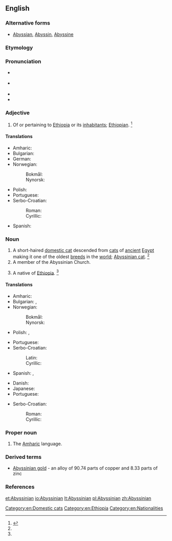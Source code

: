 ==English==

===Alternative forms===
* [[Abyssian]], [[Abyssin]], [[Abyssine]] {{qualifier|rare}}

===Etymology===
{{suffix|Abyssinia|an}}

===Pronunciation===
* {{a|RP}} {{IPA|/ˌæb.ɪˈsɪn.ɪ.ən/}}
* {{a|US}} {{IPA|/ˌæb.ɪˈsɪn.i.ən/|/ˌæb.əˈsɪn.i.ən/|/ˌæb.əˈsɪn.jən/}}
* {{rhymes|ɪnjən}}
* {{rhymes|ɪniən}}

===Adjective===
{{en-adj|-}}

# {{context|dated|usually|capitalized|lang=en}} Of or pertaining to [[Ethiopia]] or its [[inhabitant]]s; [[Ethiopian]]. {{defdate|First attested in the late 18<sup>th</sup> century.}}<ref name=SOED>{{reference-book | last =| first = | authorlink =  | coauthors =  | editor =Brown, Lesley  | others =  | title = The Shorter Oxford English Dictionary | origdate =  | origyear = 1933| origmonth =  | url =  | format =  | accessdate =  | accessyear =  | accessmonth =  | edition = 5th | date =  | year =2003| month =  | publisher =Oxford University Press  | location =Oxford, UK | language =  | id =  | doi = | isbn =978-0-19-860575-7 | lccn = | ol = | pages =11| chapter =  | chapterurl =  | quote =}}</ref>

====Translations====
{{trans-top|of or pertaining to Abyssinia}}
* Amharic: {{t|am|ሐበሻ|tr=häbäsha|sc=Ethi}}
* Bulgarian: {{t|bg|абисински|m|tr=abisínski}}
* German: {{t+|de|abessinisch}}
* Norwegian:
*: Bokmål: {{t|no|abessinsk}}
*: Nynorsk: {{t|nn|abessinsk}}
{{trans-mid}}
* Polish: {{t+|pl|abisyński|m}}
* Portuguese: {{t+|pt|abissínio|m}}
* Serbo-Croatian:
*: Roman: {{t|sh|abisinski|m}}
*: Cyrillic: {{t|sh|абисински|m|sc=Cyrl}}
* Spanish: {{t+|es|abisinio}}
{{trans-bottom}}

===Noun===
{{en-noun}}
{{wikipedia|Abyssinian (cat)}}

# A short-haired [[domestic cat]] descended from [[cat]]s of [[ancient]] [[Egypt]] making it one of the oldest [[breed]]s in the [[world]]; [[Abyssinian cat]]. {{defdate|First attested in the late 19<sup>th</sup> century.}}<ref name=SOED/>
# A member of the Abyssinian Church.
# {{context|dated|lang=en}} A native of [[Ethiopia]]. {{defdate|First attested in the mid 18<sup>th</sup> century.}}<ref name=SOED/>

====Translations====
{{trans-top|a native of Abyssinia}}
* Amharic: {{t|am|ሐበሻ|tr=häbäsha|sc=Ethi}}
* Bulgarian: {{t|bg|абисинец|m|tr=abisínec}}, {{t+|bg|абисинка|f|tr=abisínka}}
* Norwegian:
*: Bokmål: {{t+|no|abessinier}}
*: Nynorsk: {{t|nn|abessiniar}}
* Polish: {{t+|pl|Abisyńczyk|m}}, {{t+|pl|Abisynka|f}}
{{trans-mid}}
* Portuguese: {{t+|pt|abissínio|m}}
* Serbo-Croatian:
*: Latin: {{t|sh|abisinac|m}}
*: Cyrillic: {{t|sh|абисинац|m|sc=Cyrl}}
* Spanish: {{t+|es|abisinio|m}}, {{t|es|abisinia|f}}
{{trans-bottom}}

{{trans-top|cat}}
* Danish: {{t+|da|abyssinier}}
* Japanese: {{t|ja|アビシニアン|tr=abishinian|sc=Jpan}}
* Portuguese: {{t+|pt|abissínio|m}}
{{trans-mid}}
* Serbo-Croatian:
*: Roman: {{t|sh|abisinka|f}}
*: Cyrillic: {{t|sh|абисинка|f|sc=Cyrl}}
{{trans-bottom}}

===Proper noun===
{{en-proper noun}}

# The [[Amharic]] language.

===Derived terms===
* [[Abyssinian gold]] - an alloy of 90.74 parts of copper and 8.33 parts of zinc

===References===
<references/>

[[Category:en:Domestic cats]]
[[Category:en:Ethiopia]]
[[Category:en:Nationalities]]

[[et:Abyssinian]]
[[io:Abyssinian]]
[[lt:Abyssinian]]
[[pl:Abyssinian]]
[[zh:Abyssinian]]